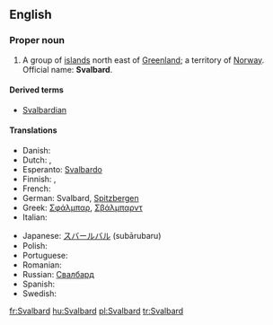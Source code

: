 ==English==

===Proper noun===
{{wikipedia}}
{{en-proper noun}}

# A group of [[island]]s north east of [[Greenland]]; a territory of [[Norway]]. Official name: '''Svalbard'''.

====Derived terms====
* [[Svalbardian]]

====Translations====
{{trans-top|islands north east of Greenland}}
* Danish: {{t-|da|Svalbard}}
* Dutch: {{t-|nl|Svalbard}}, {{t-|nl|Spitsbergen}}
* Esperanto: [[Svalbardo]]
* Finnish: {{t-|fi|Huippuvuoret}}, {{t-|fi|Svalbard}}
* French: {{t+|fr|Svalbard}}
* German: Svalbard, [[Spitzbergen]]
* Greek: [[Σφάλμπαρ]], [[Σβάλμπαρντ]]
* Italian: {{t-|it|Svalbard}}
{{trans-mid}}
* Japanese: [[スバールバル]] (subārubaru)
* Polish: {{t+|pl|Svalbard}}
* Portuguese: {{t-|pt|Svalbard}}
* Romanian: {{t-|ro|Svalbard|n}}
* Russian: [[Свалбард]]
* Spanish: {{t-|es|Svalbard}}
* Swedish: {{t-|sv|Svalbard}}
{{trans-bottom}}

[[fr:Svalbard]]
[[hu:Svalbard]]
[[pl:Svalbard]]
[[tr:Svalbard]]